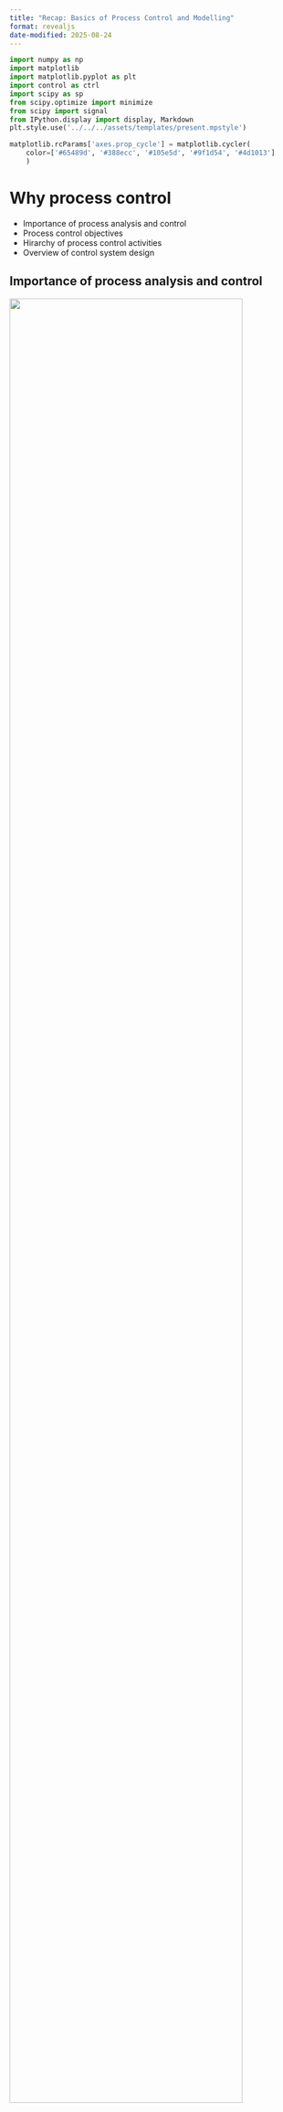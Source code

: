 ```yaml
---
title: "Recap: Basics of Process Control and Modelling"
format: revealjs
date-modified: 2025-08-24
---
```


```python
import numpy as np
import matplotlib
import matplotlib.pyplot as plt
import control as ctrl
import scipy as sp
from scipy.optimize import minimize
from scipy import signal
from IPython.display import display, Markdown
plt.style.use('../../../assets/templates/present.mpstyle')

matplotlib.rcParams['axes.prop_cycle'] = matplotlib.cycler(
    color=['#65489d', '#388ecc', '#105e5d', '#9f1d54', '#4d1013']
    )
```

# Why process control 

* Importance of process analysis and control
* Process control objectives
* Hirarchy of process control activities
* Overview of control system design

## Importance of process analysis and control

::: {.r-stack}

![](./chemical-processes-01.png){.fragment width=90%}

![](./chemical-processes-02.png){.fragment width=90%}

:::

::: {.fragment}

* Optimal process operations require [efficient and effective
  control]{.highlight}
* Control systems and advanced algorithms are deployed to monitor, regulate,
  and
  optimize the process variables.  

:::

## Process System, Input and Output


::: {.r-stack}

![](./process-system-nomenclature-01.png){.fragment .absolute top=150 right=50 width=90%}

![](./process-system-nomenclature-02.png){.fragment .absolute top=150 right=50 width=90%}

![](./process-system-nomenclature-03.png){.fragment .absolute top=150 right=50 width=90%}

![](./process-system-nomenclature-04.png){.fragment .absolute top=150 right=50 width=90%}

![](./process-system-nomenclature-05.png){.fragment .absolute top=150 right=50 width=90%}

![](./process-system-nomenclature-06.png){.fragment .absolute top=150 right=50 width=90%}

![](./process-system-nomenclature-07.png){.fragment .absolute top=150 right=50 width=90%}

:::

::: {.fragment .absolute top=450}

:::: {.columns}

::: {.column width=50%}

![](../../../assets/images/liquid-level-tank-example.png){width=70%}

:::
::: {.column .smaller width=50%}

- Manipulated Variable (MV): The flow rate of the liquid into or out of the
  tank. 

- Controlled Variable (CV): Level of the liquid in the tank

- Disturbances: Changes in inlet flow rate, changes in outlet flow rate,
  temperature variations, pressure fluctuations

- Unmeasured Output: The temperature of the liquid in the tank

:::
::::
:::

## Control objectives

:::: {.columns}

::: {.column .fragment width=45%}

### Explicit control objectives (ECOs)

- Clearly defined and typically quantifiable goals for the performance of a
  control system. 

- These objectives are explicitly stated

- Form the basis of the formal design and analysis of control systems

- [Examples]{.highlight}:

  ::: {.smaller}
  Setpoint Tracking, Disturbance Rejection, Stability, Speed of Response,
  Overshoot Minimization, Regulatory Compliance 
  :::
:::

::: {.column width=10%}
:::

::: {.column .fragment width=45%}

### Implicit control objectives (ICOs)

- Not explicitly stated or quantified

- Often evaluated qualitatively

- Have a significant long-term impact

- Play a crucial role in the successful implementation

- [Examples]{.highlight}:

  :::{.smaller}
  Simplicity, Reliability, Cost-effectiveness, Safety, Flexibility, Scalability 
  :::
  
:::

::::

:::{.fragment}
:::{.callout-note appearance="simple"}

Control System Design should link the two types of control objectives.

Real plants can have similar ICOs but different ECOs

:::
:::


## Implicit control objectives

:::: {.columns}

::: {.column width=50%}

::: {.fragment}

### Safety First

- People
- Environment
- Equipment

### Profit

- meeting final product specifications
- minimizing waste production
- minimizing environmental impact
- minimizing energy use
- maximizing overall production rate

:::

:::


::: {.column width=50%}

::: {.fragment}

### Reducing variability

- Poor control requires set point far from constraint

  ![](../../../assets/images/01-recap-fig1-pv_poorly_controlled.png){width="50%"}

:::

:::{.fragment}

- Good control permits set point near constraint 
    
  ![](../../../assets/images/01-recap-fig2-pv_tightly_controlled.png){width="50%"}

:::

:::

::::

  <!-- right: 800px !important; -->
  <!---->

## Optimal plant operations

::: {.r-stack}

![](./01-recap-fig3-optimal-plant-operations-01.png){.fragment  .absolute top=100 right=50 width=80%}

![](./01-recap-fig3-optimal-plant-operations-02.png){.fragment  .absolute top=100 right=50 width=80%}

![](./01-recap-fig3-optimal-plant-operations-03.png){.fragment  .absolute top=100 right=50 width=80%}

![](./01-recap-fig3-optimal-plant-operations-04.png){.fragment  .absolute top=100 right=50 width=80%}

![](./01-recap-fig3-optimal-plant-operations-05.png){.fragment  .absolute top=100 right=50 width=80%}

![](./01-recap-fig3-optimal-plant-operations-06.png){.fragment .absolute top=100 right=50 width=80%}


::: 

## Hirarchy of process control activities

::: {.r-stack}

![](./01-recap-time-scales-of-process-control-activities-01.png){.fragment  .absolute top=150 right=50}

![](./01-recap-time-scales-of-process-control-activities-02.png){.fragment  .absolute top=150 right=50}

![](./01-recap-time-scales-of-process-control-activities-03.png){.fragment  .absolute top=150 right=50}

![](./01-recap-time-scales-of-process-control-activities-04.png){.fragment  .absolute top=150 right=50}

![](./01-recap-time-scales-of-process-control-activities-05.png){.fragment  .absolute top=150 right=50}

![](./01-recap-time-scales-of-process-control-activities-06.png){.fragment  .absolute top=150 right=50}

![](./01-recap-time-scales-of-process-control-activities-07.png){.fragment .absolute top=150 right=50}

:::

## Overview of control system design

![](../../../assets/images/major-steps-control-system-developement.png)

# Fundamentals of process modeling

* Why process modeling?
* Types of process models
* Basic principles of mass and energy balances
* Process control terminology

## Why process modeling?

::: {.incremental}
- Enhancing Process Understanding
  
  :::{.smaller}
  Enable study of transient behavior without disruption

  Provide valuable insights into dynamic and steady-state process behavior

  Useful even before plant construction
  :::

- Process Simulators for Training

  ::: {.smaller}
  Essential for training plant operators in complex units and emergencies

  Create a realistic training environment when connected to process control equipment
  :::

- Facilitating Evaluation of Control Strategies

  ::: {.smaller}
  Assist in identifying variables to be controlled and manipulated
  
  Aid in preliminary controller tuning

  Play an explicit role in model-based control strategies
  :::

- Optimization of Operating Conditions

  ::: {.smaller}
  Recalculation of optimum conditions maximizes profit or minimizes costs

  Utilize steady-state process model and economic data

  Allow for continuous enhancement of process performance
  :::

::: 

## Types of process models

:::: {.columns}

::: {.column width=50%}

- Theoretical models 
  
  ::: {.smaller}
  Developed using the principles of chemistry, physics,
  and biology.

  First principles models

  Mass, momentum, and heat balances

  :::
- Empirical models 

  ::: {.smaller}

  Obtained by fitting experimental data.

  Statistical models

  Correlations

  data driven models

  :::
  
- Semi-empirical/ hybrid models 

  ::: {.smaller}
  A combination of the theoretical and empirical models

  The numerical values of one or more of the parameters in a theoretical model
  are calculated from experimental data.

  :::

:::

::: {.column width=50%}

![](../../../assets/images/hybrid_models.png)

:::

::::

## Basic principles of mass and energy balances

::: {.incremental}

- In general

  $$
  \text{accumulation} = \text{in} - \text{out} - \text{reaction} - \text{tranfer}
  $$

- Mass balance (without reaction and transfer)

  $$
  \left\{\begin{array}{c}
  \text {rate of mass} \\
  \text {accumulation}
  \end{array}\right\} 
  = \left\{\begin{array}{c}
    \text {rate of} \\
    \text {mass in}
    \end{array}\right\}
  - \left\{\begin{array}{c}
    \text {rate of} \\
    \text {mass out}
    \end{array}\right\}
  $$


- For component _i_ (with reaction term included) 

  ::: {.smaller}

  $$
    \left\{\begin{array}{c}
    \text {rate of} \\
    \text {component i} \\
    \text {accumulation}
    \end{array}\right\} 
    = \left\{\begin{array}{c}
      \text {rate of} \\
      \text {component i} \\
      \text {in}
      \end{array}\right\}
    - \left\{\begin{array}{c}
      \text {rate of} \\
      \text {componenti } \\
      \text {out}
      \end{array}\right\}
    + \left\{\begin{array}{c}
      \text {rate of} \\
      \text {component i} \\
      \text {produced}
      \end{array}\right\}
  $$
  
  :::

:::

## Basic principles of mass and energy balances

- Energy balance

$$
\begin{aligned}
\left\{\begin{array}{c}
\text { rate of energy } \\
\text { accumulation }
\end{array}\right\} &= \left\{\begin{array}{c}
\text { rate of energy in } \\
\text { by convection }
\end{array}\right\} \\
& -\left\{\begin{array}{c}
\text { rate of energy out } \\
\text { by convection }
\end{array}\right\} \\
& +\left\{\begin{array}{c}
\text { net rate of heat addition } \\
\text { to the system from } \\
\text { the surroundings }
\end{array}\right\} \\
& +\left\{\begin{array}{c}
\text { net rate of work } \\
\text { performed on the system } \\
\text { by the surroundings }
\end{array}\right\}
\end{aligned}
$$

## Blending of two components

:::: {.columns}

::: {.column width=50%}

![](../../../assets/images/blending-example.png)

:::

::: {.column width=50%}

::: {.incremental}

- Overall mass balance 

  ::: {.smaller}

  $$
  \left\{\begin{array}{c}
  \text {rate of accumulation} \\
  \text {of mass in the tank}
  \end{array}\right\} 
  = \left\{\begin{array}{c}
    \text {rate of} \\
    \text {mass in}
    \end{array}\right\}
  - \left\{\begin{array}{c}
    \text {rate of} \\
    \text {mass out}
    \end{array}\right\}
  $$
  ::: 

  $$
  \frac{d(V \rho)}{dt} = w_1 + w_2 - w
  $$

- Component balance

  $$
  \frac{d(V \rho x)}{dt} = w_1 x_1 + w_2 x_2 - w x
  $$

:::

:::

::::


## Blending of two components {visibility="uncounted"}

:::: {.columns}

::: {.column width=50%}

![](../../../assets/images/blending-example.png)

:::

::: {.column width=50%}

- Overall mass balance 

  ::: {.smaller}

  $$
  \left\{\begin{array}{c}
  \text {rate of accumulation} \\
  \text {of mass in the tank}
  \end{array}\right\} 
  = \left\{\begin{array}{c}
    \text {rate of} \\
    \text {mass in}
    \end{array}\right\}
  - \left\{\begin{array}{c}
    \text {rate of} \\
    \text {mass out}
    \end{array}\right\}
  $$
  ::: 

  $$
  \frac{d(V \rho)}{dt} = w_1 + w_2 - w
  $$

- Component balance

  $$
  \frac{d(V \rho x)}{dt} = w_1 x_1 + w_2 x_2 - w x
  $$

:::

::::


::: {.callout-tip appearance="simple"}
It is possible to further simplify the system of two differential equations to 

:::{.smaller}
$$
  \frac{dV}{dt} = \frac{1}{\rho}\left(w_1 + w_2 - w \right)
$$

$$
  \frac{dx}{dt} = \frac{w_1}{V \rho} \left(x_1 - x\right)+ \frac{w_2}{V \rho} \left(x_2 - x\right)
$$
:::
:::

## Degrees of freedom analysis 

::: {.fragment}
- To simulate a process, it’s crucial to confirm that the model equations, both
  differential and algebraic, form a set of relations that can be solved.
:::

::: {.fragment}
- For the model to have a unique solution, the number of unknown variables
  should match the number of independent model equations.
:::

:::: {.fragment}
- $N_F = N_V - N_E$

  ::: {.smaller}
  ::: {.fragment}
  1. $N_F = 0$: The process model is exactly specified. If $NF = 0$, then the
     number of equations is equal to the number of process variables and the
     set of equations has a solution. (However, the solution may not be unique
     for a set of nonlinear equations.)
  :::

  ::: {.fragment}
  2. $N_F > 0$: The process is underspecified. If $N_F > 0$, then $N_V > N_E$,
     so there are more process variables than equations. Consequently, the
     $N_E$ equations have an infinite number of solutions, because NF process
     variables can be specified arbitrarily.
  :::

  ::: {.fragment}
  3. $N_F < 0$: The process model is overspecified. For $N_F < 0$, there are
     fewer process variables than equations, and consequently the set of
     equations has no solution.
  :::
  :::
::::


## Solution of model equations

- **Nonlinear Chemical Processes:** These result in complex ordinary
  differential equations when modeled.
   
- **Linear System Controls:** These tools are well-established and provide
  valuable insights when processes operate near a specific point.

- **Laplace Transform:** This simplifies creation of input-output models by
  converting differential equations to algebraic ones.

- **Transfer Function:** An essential tool in control system design and
  analysis, representing linear control theory.

![](../../../assets/images/Laplace-transform-concept.png) 


## Empirical models

- We can construct an empirical model using plant data

- Assume a certain idealized model structure

- First-order plus deadtime (FOPDT) model
 
  Time domain form
  $$\tau_p \frac{dy(t)}{dt} + y(t) = K_p u(t - \theta_p)$$

  Frequency domain form (transfer function)
  $$ G_p(s) = \frac{K_p e^{-\theta_p s}}{\tau_p s + 1}$$

- $K_p$: Process gain; $\tau_p$: time constant; $\theta_p$: deadtime

:::{.callout-note appearance="simple"}
FOPDT model is often used in controller tuning.
A transfer function is a mathematical formula that describes how a system responds to different inputs over time.
:::

## Second-Order plus Deadtime (SOPDT) Model

- Time domain

  $$ \tau^2 \frac{ d^2 y(t)}{dt^2} + 2 \xi \tau \frac{d y(t)}{dt} + y(t) = K_p u(t - \theta)$$

- Frequency domain

  $$ G_p(s) = \frac{Y(s)}{U(s)} = \frac{K_p e^{-\theta s}}{\tau^2 s^2 + 2 \xi \tau s + 1}$$


- $K_p$: Process gain; $\tau$: time constant; θ: dead time; $\xi$: damping factor or coefficient

- Behavior: 
  
  :::: {.columns .smaller}

  ::: {.column width=40%}
   
   $\xi > 1$: Overdamped 

   $0 < \xi < 1$:  Underdamped

  :::

  ::: {.column width=40%}
   
   $\xi = 1$: Critically damped 

   $\xi = 0$: Sustained oscillations

  :::

  ::: {.column width=20%}
   
   $\xi < 0$: Unstable

  :::


  ::::

# Dynamic Behavior of Processes

* Input types
* Response of first-order systems
* Response of second-order systems
* Properties of transfer functions
* Stability of linear systems

## Input types

![](../../../assets/images/Input-types.png)

## Response of first-order systems

:::: {.columns}

::: {.column width=50%}

![](../../../assets/images/liquid-level-tank-example.png)

- Overall mass balance

  $$A \frac{dh}{dt} = F_{in} - F_{out}$$

- Outlet flow rate, F~out~ has a square-root dependence on liquid level
  $F_{out} = \beta \sqrt{h}$


:::
::: {.column width=50%}

- Resulting nonlinear equation

  $$A \frac{dh}{dt} = F_{in} - \beta \sqrt{h}$$

  :::{.smaller}
  $$
  \tau \frac{d \bar{h}}{dt} + \bar{h} = kF_{in} ; \, 
  \tau = \frac{2A\sqrt{h}}{\beta} ; \, 
  k = \frac{2 \sqrt{h}}{\beta}
  $$
  :::

- Transfer function

  :::{.smaller}
  $$
  \frac{\bar{h}(s)}{\bar{F_in}(s)} = g(s) = \frac{k}{\tau s + 1}
  $$
  :::

- **Process gain (k)**:  Ultimate value of the response (new steady-state)
for a unit-step change in the input. 

- **Time constant (τ)**:  Time necessary for the process to adjust to a
change in the input. 

:::
::::


## Response of first-order systems

:::: {.columns}

::: {.column}

```python
# FOPDT system
# G(s) = K_p / (τs + 1) * e^(-θs)

def fopdt(Kp, tau, theta):
    # Create a transfer function for the FOPDT process
    numerator = [Kp]
    denominator = [tau, 1]
    
    # Use zero-order Pade approximation for time delay
    num,den = ctrl.pade(theta, 0)
    delay = ctrl.tf(num, den)

    # Combine the process and delay into a single transfer function
    fopdt_process = ctrl.series(delay, ctrl.tf(numerator, denominator))
    
    return fopdt_process
```

```python
K_p = 1
tau = 10
theta = 0

fopdt_process = fopdt(K_p, tau, theta)

t = np.linspace(0,80,200)
_,y = ctrl.step_response(fopdt_process,t)

t_by_tau = t/tau

y_632 = np.max(y) * 0.632 
t_632 = t_by_tau[np.where(y >= y_632)[0][0]]

t_by_tau_5 = 5
y_t_by_tau_5 = y[np.where(t_by_tau >= t_by_tau_5)[0][0]]

# Create fig and ax
fig, ax = plt.subplots()

ax.plot(t_by_tau, y, color='#65489d')

ax.plot([0, t_632], [y_632, y_632], color='#0d5e5e', linestyle='--')
ax.plot([t_632, t_632], [0, y_632], color='#0d5e5e', linestyle='--')

ax.plot([0, t_by_tau_5], [y_t_by_tau_5, y_t_by_tau_5], color='#0d5e5e', linestyle='--')
ax.plot([t_by_tau_5, t_by_tau_5], [0, y_t_by_tau_5], color='#0d5e5e', linestyle='--')

ax.set_xlabel('$\\frac{t}{\\tau}$')
ax.set_ylabel('Normalized Response $\\left[\\frac{h(t)}{h(\\infty)}\\right]$')
ax.set_xlim([0, 8])
ax.set_ylim([0, 1.2])

ax.text(1.1, 0.632, '0.632')

# Save as SVG
fig.tight_layout()
filename = "./fopdt-normalized-response.svg"
fig.savefig(filename, format="svg")

plt.close(fig)
```
![](./fopdt-normalized-response.svg){width=90%}

:::

::: {.column}

- The ultimate (steady-state) value of the response, $\bar{h} (t \to \infty)$, is
  equal to k for a unit-step change.

- When the elapsed time is equal to the process time constant $t = \tau$, the
  system reaches 63.2% of its final response.

- After approximately 5τ, the transient response can be considered as having
  reached steady-state.

- For a given t / τ, the output reaches the same fraction of the ultimate
  output response value.

:::

::::

:::{.callout-note .smaller .smaller appearance='simple'}

In a tank process, a rise in the inlet flow rate elevates the liquid level,
which in turn increases the hydrostatic pressure and subsequently the outlet
flow rate. The system eventually reaches a new steady state. This feature is
termed 'self-regulation'. 

:::

## Response of first-order systems



```python
tau = 10
theta = 10

t = np.linspace(0,80,200)
s1 = fopdt(1, tau, theta)
s2 = fopdt(4, tau, theta)
s3 = fopdt(2.5, tau, theta)
s4 = fopdt(2.5, tau*2, theta)


T, y1 = ctrl.step_response(s1,t) 
T, y2 = ctrl.step_response(s2,t) 
T, y3 = ctrl.step_response(s3,t) 
T, y4 = ctrl.step_response(s4,t) 

t_by_tau = T/tau

# While the Pade approximation helps to make delay a part of the transfer
# function that can be used in standard control analysis and design methods,
# it's not perfect and does not represent a "true" delay.

# Introduce delay
delay_samples = int(theta / (T[1] - T[0]))  # Calculate the number of samples to shift

# Start with zeros and then append the delayed response
yd1 = np.concatenate((np.zeros(delay_samples), y1[:len(y1) - delay_samples]))
yd2 = np.concatenate((np.zeros(delay_samples), y2[:len(y2) - delay_samples]))
yd3 = np.concatenate((np.zeros(delay_samples), y3[:len(y3) - delay_samples]))
yd4 = np.concatenate((np.zeros(delay_samples), y4[:len(y4) - delay_samples]))

fig, ax = plt.subplots()
# fig.subplots_adjust(right=0.85)

ax.set_xlabel('$\\frac{t}{\\tau}$')
ax.set_ylabel('Normalized Response $\\left[\\frac{h(t)}{h(\\infty)}\\right]$')
ax.set_xlim([0, 8])
ax.set_ylim([0, 4.2])

ax.plot(t_by_tau, yd1)
ax.plot(t_by_tau, yd2)
ax.plot(t_by_tau, yd3)
ax.plot(t_by_tau, yd4)

# Text + arrow
ax.text(1.4, 0.2, '$\\tau_d = \\tau$')
ax.arrow(1.4, 0.2, -0.3, -0.15, color='black', width=0.01, length_includes_head=True)

ax.text(8.2, 1, '$k = 1$')
ax.text(8.2, 2.4, '$k = 2.5$')
ax.text(8.2, 4, '$k = 4$')

# Tau labels
ax.text(6.9, 3.8, '$\\tau = 1$')
ax.text(6.9, 1.05, '$\\tau = 1$')
ax.text(6.9, 2.55, '$\\tau = 2$')
ax.text(6.9, 2.25, '$\\tau = 1$')

# Save to SVG
fig.tight_layout()
filename = "./response-of-first-order-system.svg"
fig.savefig(filename, format="svg")

plt.close(fig)

```
![](./response-of-first-order-system.svg)

## Response of second-order systems

::::{.columns}

:::{.column width=50%}

![](../../../assets/images/Performance-characteristics-underdamped-system.png)

:::

:::{.column width=50%}

- Rise time ($t_r$): time required for y(t) to first cross its new steady state
  value

- Overshoot (a/b):  The maximum amount by which the response exceeds the new
  steady state value

- Decay ratio (c/a): Ratio of the height of successive peaks in the response

- Period of oscillation (P): time for a complete cycle

- Response/ settling time ($t_s$): time required for the response to remain
  within a ± 5% band based upon steady state value.

:::

::::

:::{.callout-note appearance="simple"}

Decay ratio, overshoot, response time, and damping factor (ξ) can be used as a
basis for tuning.

:::

## Response of second-order systems

::::{.columns}

:::{.column width=50%}

### Critically damped (ξ = 1)

```python
# Response of second order system
# G_p(s) = Y(s) / U(s) = K_p / (τ^2 s^2 + 2ζτ s + 1)
# K_p is the gain of the system, τ is the time constant, and ζ is the
# damping ratio. The time constant τ of the system is related to the natural
# frequency ω_n and damping ratio as follows: τ = 1 / (ζω_n)

# Define the system parameters

K_p = 1.0  # gain
tau5 = 5.0  # time constant
tau10 = 10.0  # time constant
tau20 = 20.0  # time constant
zeta = 1  # damping ratio

# Define the system
num = [K_p]
den5 = [tau5**2, 2*zeta*tau5, 1]
den10 = [tau10**2, 2*zeta*tau10, 1]
den20 = [tau20**2, 2*zeta*tau20, 1]

system5 = signal.TransferFunction(num, den5)
system10 = signal.TransferFunction(num, den10)
system20 = signal.TransferFunction(num, den20)

# Define the time array
t = np.linspace(0, 120, 1000)

# Simulate the step response
t, y5 = signal.step(system5, T=t)
t, y10 = signal.step(system10, T=t)
t, y20 = signal.step(system20, T=t)

# Plot the response

fig, ax = plt.subplots()

ax.plot(t, y5,  label=r'$\tau = 5$')
ax.plot(t, y10, label=r'$\tau = 10$')
ax.plot(t, y20, label=r'$\tau = 20$')

ax.axhline(1.0, color='#535353', linestyle='--')

ax.set_xlabel('Time')
ax.set_ylabel('y(t)')
ax.set_xlim([0, 120])
ax.set_ylim([0, 1.2])

ax.legend(loc='lower right')

# Save instead of show
fig.tight_layout()
fig.savefig("tau-comparison.svg", format="svg")
plt.close(fig)
```
![](./tau-comparison.svg)

::: {.smaller}

- Output response becomes more sluggish as τ increases.

- The responses are qualitatively similar. 

:::

:::

::: {.column .fragment width=50%}

### Effect of ξ

```python
# Response of second order system
# G_p(s) = Y(s) / U(s) = K_p / (τ^2 s^2 + 2ζτ s + 1)
# K_p is the gain of the system, τ is the time constant, and ζ is the
# damping ratio. The time constant τ of the system is related to the natural
# frequency ω_n and damping ratio as follows: τ = 1 / (ζω_n)

# Define the system parameters

K_p = 1.0  # gain
tau = 10.0  # time constant

zeta = 1.0
zeta2 = 2.0  # damping ratio
zeta_p5 = 0.5
zeta_p25 = 0.25

# Define the system
num = [K_p]
den_z = [tau**2, 2*zeta*tau, 1]
den_z2 = [tau**2, 2*zeta2*tau, 1]
den_zp5 = [tau**2, 2*zeta_p5*tau, 1]
den_zp25 = [tau**2, 2*zeta_p25*tau, 1]

system_z = signal.TransferFunction(num, den_z)
system_z2 = signal.TransferFunction(num, den_z2)
system_zp5 = signal.TransferFunction(num, den_zp5)
system_zp25 = signal.TransferFunction(num, den_zp25)

# Define the time array
t = np.linspace(0, 120, 1000)

# Simulate the step response
t, y_z = signal.step(system_z, T=t)
t, y_z2 = signal.step(system_z2, T=t)
t, y_zp5 = signal.step(system_zp5, T=t)
t, y_zp25 = signal.step(system_zp25, T=t)

# Plot the response

fig, ax = plt.subplots()

ax.plot(t, y_z2,   label=r'$\xi = 2$')
ax.plot(t, y_z,    label=r'$\xi = 1$')
ax.plot(t, y_zp5,  label=r'$\xi = 0.5$')
ax.plot(t, y_zp25, label=r'$\xi = 0.25$')
# ax.plot(t, y_zm1, label=r'$\xi = -0.1$')

ax.axhline(1.0, color='#535353', linestyle='--')

ax.set_xlabel('Time')
ax.set_ylabel('y(t)')
ax.set_xlim([0, 120])
ax.set_ylim([0, 1.5])

ax.legend(loc='lower right')

# Save to SVG instead of showing
fig.tight_layout()
fig.savefig("damping-ratio-responses.svg", format="svg")
plt.close(fig)

```
![](./damping-ratio-responses.svg)

::: {.smaller}

- ξ < 1: Oscillation and overshoot

- ξ > 1: Sluggish response, no oscillations; no overshoot

- ξ = 1: Fastest response, no oscillations; no overshoot

:::

:::

::::

## Properties of transfer functions 

- For transfer function

  $$g(s)= \frac{y(s)}{u(s)} = 
  \frac{b_0 s^m + \ldots + b_m}{a_0 s^n + \ldots + a_n} = 
  \frac{z(s)}{p(s)}
  $$

- The roots of the polynomial z(s) are the **zeros** of the transfer function or
  the zeros of the process.

- The roots of the polynomial p(s) are the **poles** of the transfer function or
  the poles of the process.

- A physical system needs to be *proper* ($n \geq m$), and *casual* (output
  depends only on past inputs)

- Characteristic equation

  The denominator polynomial p(s) when equated to zero is called the
  characteristic equation:

  $p(s) = a_0 s^n + \ldots + a_n = 0$

## Stability of linear systems {auto-animate=true}

::::{.columns}

:::{.column width=60%}

:::{.fragment index=1}

- The location of the poles of a transfer function determines the bounded
  input–bounded output (BIBO) stability of a process.

:::

:::{.fragment index=2}

- If the transfer function of a dynamic process has a pole with a positive real
  part, the process is unstable. If the real part is zero, then the process is
  critically stable

:::

:::{.fragment index=4}

- We need to be cautious when we derive a transfer function model from a
  statespace model, because a zero (or zeros) may cancel a pole (or poles).
  This becomes especially important if the canceled pole is unstable, which
  means that those modes of the process would be hidden from us.

:::

:::

::: {.column width=40%}

![](../../../assets/images/regions-of-stability-s-plane.png)

:::

::::

## Routh's Stability Criterion

Routh's Criterion is a mathematical test that is used to determine whether a
linear system is stable or unstable. It does not require explicit calculation
of the roots of the characteristic equation.

::::{.columns}

:::{.column width=60%}

- Characteristic equation

  $$
  a_0 s^n + a_1 s^{n-1} + a_2 s^{n-2} + \dots + a_n = 0
  $$

- The first step in Routh's Criterion is to set up the Routh array.

- Then, we examine the first column of the array. If there are no sign changes
  in the first column, the system is stable.

- If there are sign changes in the first column, the system is unstable. The
  number of sign changes corresponds to the number of roots with positive real
  parts.
  
:::

:::{.column width=40%}

![](../../../assets/images/routh-array.png)

:::

::::

:::{.callout-note appearance='simple'}

Routh's Criterion can also be used to determine relative stability and system type.

:::

## Root locus method

:::: {.columns}

:::{.column width=60%}

Root Locus is a graphical method used in control systems to examine how the
system stability changes with varying gain. 

- It shows possible pole locations as system gain varies from zero to infinity.

- The method provides insights into stability and transient response.

- Root locus begins at open-loop poles and ends at open-loop zeros.

- The plot exists on parts of the complex plane where the number of open-loop
  poles and zeros to the right is odd.

- Consider the characteristic equation
  $$p(s,k)= s^2 + s + k =0$$


:::

::: {.column width=40%}

![](root_locus.png){width=90%}

:::

::::


# Feedback Control Systems
* Introduction to feedback control
* Control law
* Proportional, integral, and derivative control actions
* Further topics

## Introduction to feedback control


::: {.r-stack}

![](../../../assets/images/feedback-control-1.png){.fragment .absolute top=150 right=50 width=90%}
![](../../../assets/images/feedback-control-2.png){.fragment .absolute top=150 right=50 width=90%}
![](../../../assets/images/feedback-control-3.png){.fragment .absolute top=150 right=50 width=90%}
![](../../../assets/images/feedback-control-4.png){.fragment .absolute top=150 right=50 width=90%}

:::

## Introduction to feedback control

:::: {.columns}

:::{.column width=60%}

- $y = g_p m + g_d d$

- Error: $e = y_{sp} - y_m$

- Control action: $c = g_c e = g_c(y_{sp} - y_m)$

- Manipulated variable: $m = g_f c = g_c g_f (y_{sp} - y_m)$

:::

::: {.column width=40%}

![](../../../assets/images/feedback-control-4.png){width=90%}

:::

::::

- Controlled variable: $y = g_p m + g_d d = g_c g_f g_p (y_{sp} - y_m) + g_d d$

- Closed loop transfer function
  $$
  y = \frac{g_p g_f g_c}{1 + g_p g_f g_c g_m} y_{sp} +
      \frac{g_d}{1 + g_p g_f g_c g_m} d
  $$

## Introduction to feedback control

  $$y = G_{sp} y_{sp} + G_d d$$

:::{.smaller}

- $G_{sp}$ embodies the dynamics of the setpoint response.  
  How the process output will respond when the set-point is changed? 

- $G_d(s)$ indicates how the process output will respond when a
  disturbance enters the process. 

- Denominators of the closed-loop transfer functions, $G_{sp}$ and $G_{d}$, are the
  same, indicating that they share the same stability characteristics.

- In a more general setting, the closed-loop transfer function for general
  block diagram is represented as

  $$
  \frac{r(s)}{r_i(s)} = \frac{G_1(s)}{1 + G_2(s)}
  $$
  
  In this expression, $r$ is an output variable or any internal variable within
  the control loop and $r_i$ represents an input variable such as $y_{sp}$ or $d$. 

  The transfer function $G_1$ is the product of the transfer functions in the
  forward path that connects an input $r_i$ to an output $r$. 

  $G_2$ is the transfer function composed of all transfer functions in the feedback loop.
:::

## Introduction to feedback control

![](../../../assets/images/heat-exchanger-feedback-control.png){.absolute top=150 right=50 width=90%}

## Introduction to feedback control

![](../../../assets/images/heat-exchanger-feedback-control-schematic.png){.absolute top=150 right=50 width=90%}


## Control law

::: {.fragment}
- The control signal c(t) is calculated, given the value of the error e(t),
  through a predefined functional relationship
  $$c(t) = C \left[e(t)\right]$$
:::

::: {.fragment}
- The function $C[\cdot]$ constitutes the control law.
:::

::: {.fragment}
- Establishes the manner with which the error information is processed by the controller. 
:::

::: {.fragment}
- The most common functional form is the three-mode proportional–integral–
derivative (PID) control law
$$ \frac{\bar{c}(s)}{\bar{e}(s)} = g_c(s) = k_c \left(1 + \frac{1}{\tau_I s} +\tau_D s \right)$$
:::


## Proportional mode

:::{.fragment}
- This mode produces a control signal that is proportional to the error:
  $$c(t) = k_c e(t) + c_b$$
:::

:::{.fragment}
- $k_c$ represents the proportional gain of the controller:
  Defines how sensitive the controller is to errors present in the system. 
:::

:::{.fragment}
- $c_b$ is a bias signal that corresponds to the value of the control signal when the error is zero. 
  The bias signal is the steady-state value of the control signal. 
:::

:::{.fragment}
- Define - deviation variable $\bar{c}(t) = c(t) - c_b$; also $\bar{e}(t) = e(t)$
:::

:::{.fragment}
- Transfer function:
  $$ \frac{\bar{c}(s)}{\bar{e}(s)} = g_c(s) = k_c $$
:::

## Proportional mode

```python

# Define system parameters
Kp_p5 = 0.5  # Proportional gain
Kp_1 = 1  # Proportional gain
Kp_4 = 4  # Proportional gain

# Define the P controller
# C(s) = K_p 
p_controller_p5 = ctrl.TransferFunction([Kp_p5], [1])
p_controller_1 = ctrl.TransferFunction([Kp_1], [1])
p_controller_4 = ctrl.TransferFunction([Kp_4], [1])

# Define the plant
plant = ctrl.TransferFunction([2], [5, 1])

# Define the disturbance
disturbance = ctrl.TransferFunction([1], [5, 1])

# Define the open loop system for disturbance rejection
open_loop_sys = disturbance 

# Define the closed loop system for disturbance rejection
closed_loop_sys_p5 = disturbance/(1 + plant*p_controller_p5) 
closed_loop_sys_1 = disturbance/(1 + plant*p_controller_1) 
closed_loop_sys_4 = disturbance/(1 + plant*p_controller_4) 

# Define time array
t = np.linspace(0, 30, 3000)

# Calculate the step response for the setpoint change and disturbance
t_ol, y_open_loop = ctrl.step_response(open_loop_sys, t)
t_cl_p5, y_setpoint_p5 = ctrl.step_response(closed_loop_sys_p5, t)
t_cl_1, y_setpoint_1 = ctrl.step_response(closed_loop_sys_1, t)
t_cl_4, y_setpoint_4 = ctrl.step_response(closed_loop_sys_4, t)

fig, ax = plt.subplots()
# fig.subplots_adjust(right=0.70)

# Plot the responses
ax.plot(t_ol,y_open_loop)
ax.plot(t_cl_p5,y_setpoint_p5)
ax.plot(t_cl_1,y_setpoint_1)
ax.plot(t_cl_4,y_setpoint_4)

ax.set_xlabel('Time')
ax.set_label('$y(t)$')
ax.set_xlim([0, 30])
ax.set_ylim([0, 1])

ax.text(31, 1-0.01, 'Open loop response')
ax.text(31, 0.5-0.01, '$K_p = 0.5$')
ax.text(31, 0.33-0.01,'$K_p = 1$')
ax.text(31, 0.1-0.01, '$K_p = 4$')

fig.tight_layout()
fig.savefig("kp-responses.svg", format="svg")
plt.close(fig)

```
![](./kp-responses.svg)

## Integral mode

::: {.fragment}
- The control signal for this mode is produced by the integral equation:
  $$ c(t) = \frac{k_c}{\tau_I}\int{e(t)dt} + c_b$$
:::

::: {.fragment}
- The new parameter $\tau_I$ represents the integral time constant or the reset time. 
:::

::: {.fragment}
- With this mode, the controller responds effectively to errors that build up over time.

  :::{.smaller}
  This is a very important feature because even if the error is small, as long as it
  persists, a large control signal may be calculated, thus helping to eliminate the
  error quickly
  :::
:::


::: {.fragment}
- The transfer function of a controller with only the integral mode is
  $$ \frac{\bar{c}(s)}{\bar{e}(s)} = g_c(s) = k_c \left(\frac{1}{\tau_I s}  \right)$$
:::

## Integral mode


```python

# Define system parameters
Kp = 2.5  # Proportional gain

Tau_I_2 = 2 # integral time const
Tau_I_10 = 10 # integral time const
Tau_I_30 = 30 # integral time const

Ki_2 = Kp/Tau_I_2 # integral gain
Ki_10 = Kp/Tau_I_10 # integral gain
Ki_30 = Kp/Tau_I_30 # integral gain

# Define the PI controller
# C(s) = K_p + K_i/s
pi_controller_2 = ctrl.TransferFunction([Ki_2], [1, 0])
pi_controller_10 = ctrl.TransferFunction([Ki_10], [1, 0])
pi_controller_30 = ctrl.TransferFunction([Ki_30], [1, 0])

# Define the plant
plant = ctrl.TransferFunction([2], [5, 1])

# define set point
setpoint = ctrl.TransferFunction([1], [1])

# for setpoint tracking
setpoint_tf_2 = (plant*pi_controller_2*setpoint)/(1+plant*pi_controller_2)
setpoint_tf_10 = (plant*pi_controller_10*setpoint)/(1+plant*pi_controller_10)
setpoint_tf_30 = (plant*pi_controller_30*setpoint)/(1+plant*pi_controller_30)

# Define time array
t = np.linspace(0, 60, 3000)

# Calculate the step response for the setpoint change and disturbance
t_sp_2, y_setpoint_2 = ctrl.step_response(setpoint_tf_2, t)
t_sp_10, y_setpoint_10 = ctrl.step_response(setpoint_tf_10, t)
t_sp_30, y_setpoint_30 = ctrl.step_response(setpoint_tf_30, t)

# Plot the responses
fig, ax = plt.subplots()

ax.plot(t_sp_2,y_setpoint_2)
ax.plot(t_sp_10,y_setpoint_10)
ax.plot(t_sp_30, y_setpoint_30)

ax.set_xlabel('Time')
ax.set_ylabel('$y(t)$')
ax.set_xlim([0, 60])
ax.set_ylim([0, 1.8])

ax.text(4, 1.67, "$\\tau_I = 2$")
ax.text(10, 1.37, "$\\tau_I = 10$")
ax.text(20, 1.15,"$\\tau_I = 30$")

fig.tight_layout()
fig.savefig("taui-responses.svg", format="svg")
plt.close(fig)
```
![](./taui-responses.svg)

## Derivative mode

::: {.fragment}
- In this mode, the control signal responds to the rate of change of the error signal:
  $$c(t)= k_c \tau_D \frac{\mathrm{d}e(t)}{\mathrm{d}t} + c_b$$
:::

::: {.fragment}
- A new parameter $\tau_D$ is introduced as the derivative time constant. 
::: 

::: {.fragment}
- The role of this mode is to judge the change in the error. 

  :::{.smaller}
  For instance, if the error is still present but not increasing as fast, the
  controller may use this information to decrease the control signal, thus
  possibly avoiding overly aggressive control actions. 
  :::
:::

:::{.fragment}
- The transfer function for a controller with derivative mode only is given by
  $$ \frac{\bar{c}(s)}{\bar{e}(s)} = g_c(s) = k_c \left(\tau_D s  \right)$$
:::

## Derivative mode


```python

# Define system parameters
Kp = 2  # Proportional gain
tau_i = 5
Ki = Kp/tau_i  # integral gain

tau_d_2 = 2  # derivative time const
tau_d_10 = 10  
tau_d_30 = 30 

Kd_2 = Kp*tau_d_2
Kd_10 = Kp*tau_d_10
Kd_30 = Kp*tau_d_30

# Define the PID controller
# C(s) = K_p  + K_i/s + K_d s
controller_d2 = ctrl.TransferFunction([Kd_2, Kp, Ki], [1, 0])
controller_d10 = ctrl.TransferFunction([Kd_10, Kp, Ki], [1, 0])
controller_d30 = ctrl.TransferFunction([Kd_30, Kp, Ki], [1, 0])

# Define the plant
plant = ctrl.TransferFunction([2], [5, 1])

# Define the disturbance
disturbance = ctrl.TransferFunction([1], [5, 1])

# Define the open loop system for disturbance rejection
open_loop_sys = disturbance 

# Define the closed loop system for disturbance rejection
closed_loop_sys_d2 = disturbance/(1 + plant*controller_d2) 
closed_loop_sys_d10 = disturbance/(1 + plant*controller_d10) 
closed_loop_sys_d30 = disturbance/(1 + plant*controller_d30) 

# Define time array
t = np.linspace(0, 300, 3000)

# Calculate the step response for the setpoint change and disturbance
t_cl_d2, y_d2 = ctrl.step_response(closed_loop_sys_d2, t)
t_cl_d10, y_d10 = ctrl.step_response(closed_loop_sys_d10, t)
t_cl_d30, y_d30 = ctrl.step_response(closed_loop_sys_d30, t)

# Plot the responses

fig, ax = plt.subplots()
# fig.subplots_adjust(left=0.05)

ax.plot(t_cl_d2,y_d2)
ax.plot(t_cl_d10,y_d10)
ax.plot(t_cl_d30, y_d30)

ax.set_xlabel('Time')
ax.set_ylabel('$y(t)$')
ax.set_xlim([0, 300])
ax.set_ylim([-0.04, 0.14])

ax.text(10, 0.125, "$\\tau_d = 2$")
ax.text(20, 0.085, "$\\tau_d = 10$")
ax.text(30, 0.06,"$\\tau_d = 30$")

fig.tight_layout()
fig.savefig("taud-responses.svg", format="svg")
plt.close(fig)
```
![](./taud-responses.svg)


## Mixing tank

::::{.columns}

:::{.column width=50%}

- The manipulated variable is the flow rate of stream 2, $F_2$, to control the
  outlet mass fraction, $x$.

- The disturbance is the flow rate of stream 1, $F_1$.

- The feed mass fractions are assumed constant.
  
- There is a P controller, $g_c(s) = k_c$.

- The dynamics of the actuators and the sensors are accounted for by pure
  dead-time elements, resulting in the transfer functions 

  $$
  \bar{x}(s) = \frac{-0.1 e^{-s}}{2.5s + 1} \bar{F}_1(s) +
               \frac{ 0.1 e^{-s}}{2.5s + 1} \bar{F}_2(s)
  $$

:::

::: {.column width=50%}

![](../../../assets/images/mixing-tank-feedback-control.png){width=90%}

:::

::::




## Mixing tank: setpoint change


```python

# P controller
Kp = 20 

controller_p = ctrl.TransferFunction([Kp],[1])

# PI controller
tau_i = 0.5
Ki = Kp/tau_i  # integral gain

controller_pi = ctrl.TransferFunction([Kp, Ki],[1,0])

# PID controller
tau_d= 0.5
Kd = Kp*tau_d

controller_pid = ctrl.TransferFunction([Kd, Kp, Ki], [1, 0])

# Define the plant
plant = fopdt(0.1,2.5,1)

# Define the disturbance
disturbance = fopdt(-0.1,2.5,1)

# Define the closed loop system for disturbance rejection
closed_loop_sp_p = plant*controller_p/(1 + plant*controller_p) 
closed_loop_sp_pi = plant*controller_pi/(1 + plant*controller_pi) 
closed_loop_sp_pid = plant*controller_pid/(1 + plant*controller_pid) 

# Define time array
t = np.linspace(0, 40, 400)
t_sp = np.heaviside(t - 4, 1)  # Unit step at t = 4s

_, y_p = ctrl.forced_response(closed_loop_sp_p, t, t_sp)
_, y_pi = ctrl.forced_response(closed_loop_sp_pi, t, t_sp)
_, y_pid = ctrl.forced_response(closed_loop_sp_pid, t, t_sp)

# Plot the responses
fig, ax = plt.subplots()
ax.plot(t,y_p,  label='P')
ax.plot(t,y_pi,  label='PI')
ax.plot(t, y_pid,  label='PID')

ax.set_xlabel('Time')
ax.set_ylabel('$y(t)$')
ax.set_xlim([0, 40])
ax.set_ylim([0.0, 1.4])
ax.legend()

fig.tight_layout()
fig.savefig("mixing-tank-setpoint-change.svg", format="svg")
plt.close(fig)
```
![](./mixing-tank-setpoint-change.svg)

## Mixing tank: disturbance rejection


```python

# P controller
Kp = 20 

controller_p = ctrl.TransferFunction([Kp],[1])

# PI controller
tau_i = 0.5
Ki = Kp/tau_i  # integral gain

controller_pi = ctrl.TransferFunction([Kp, Ki],[1,0])

# PID controller
tau_d= 0.5
Kd = Kp*tau_d

controller_pid = ctrl.TransferFunction([Kd, Kp, Ki], [1, 0])

# Define the plant
plant = fopdt(0.1,2.5,1)

# Define the disturbance
disturbance = fopdt(-0.1,2.5,1)

# Define the closed loop system for disturbance rejection
closed_loop_dr_p = disturbance/(1 + plant*controller_p) 
closed_loop_dr_pi = disturbance/(1 + plant*controller_pi) 
closed_loop_dr_pid = disturbance/(1 + plant*controller_pid) 

# Define time array
t = np.linspace(0, 40, 400)
t_disturbance = np.heaviside(t - 4, 1)  # Unit step at t = 4s

# Calculate the step response for the setpoint change and disturbance

# do_p = ctrl.feedback(controller_p*plant,1)
# do_pi = ctrl.feedback(controller_pi*plant,1)
# do_pid = ctrl.feedback(controller_pid*plant,1)

# _, y_p = ctrl.forced_response(do_p, t, t_disturbance)
# _, y_pi = ctrl.forced_response(do_pi, t, t_disturbance)
# _, y_pid = ctrl.forced_response(do_pid, t, t_disturbance)


_, y_p = ctrl.forced_response(closed_loop_dr_p, t, t_disturbance)
_, y_pi = ctrl.forced_response(closed_loop_dr_pi, t, t_disturbance)
_, y_pid = ctrl.forced_response(closed_loop_dr_pid, t, t_disturbance)

# Plot the responses
fig, ax = plt.subplots()
# fig.subplots_adjust(left=0.05)

ax.plot(t,y_p, label='P')
ax.plot(t,y_pi, label='PI')
ax.plot(t, y_pid, label='PID')

ax.set_xlabel('Time')
ax.set_ylabel('$y(t)$')
ax.set_xlim([0, 40])
ax.set_ylim([-0.04, 0.005])
ax.legend()

fig.tight_layout()
fig.savefig("mixing-tank-disturbance-rejection.svg", format="svg")
plt.close(fig)
```
![](./mixing-tank-disturbance-rejection.svg)

## Further topics

- Model liniarization
  
- Controller design and tuning methods

- Frequency response analysis

- Bode plots and Nyquist plots

